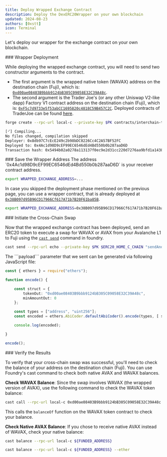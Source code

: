 ```yaml
---
title: Deploy Wrapped Exchange Contract
description: Deploy the DexERC20Wrapper on your own blockchain
updated: 2024-08-23
authors: [0xstt]
icon: Terminal
---
```



Let's deploy our wrapper for the exchange contract on your own blockchain. 

<Steps>
<Step>
### Wrapper Deployment

While deploying the wrapped exchange contract, you will need to send two constructor arguments to the contract.

- The first argument is the wrapped native token (WAVAX) address on the destination chain (Fuji), which is: [`0xd00ae08403B9bbb9124bB305C09058E32C39A48c`](https://testnet.snowtrace.io/address/0xd00ae08403B9bbb9124bB305C09058E32C39A48c).
- The second argument is the Trader Joe's (or any other Uniswap V2-like dapp) Factory V1 contract address on the destination chain (Fuji), which is: [`0xF5c7d9733e5f53abCC1695820c4818C59B457C2C`](https://testnet.snowtrace.io/address/0xF5c7d9733e5f53abCC1695820c4818C59B457C2C). Deployed contracts of TraderJoe can be found [here](https://docs.traderjoexyz.com/deployment-addresses/fuji).

```bash
forge create --rpc-url local-c --private-key $PK contracts/interchain-token-transfer/cross-chain-token-swaps/DexERC20Wrapper.sol:DexERC20Wrapper --broadcast --constructor-args 0xd00ae08403B9bbb9124bB305C09058E32C39A48c 0xF5c7d9733e5f53abCC1695820c4818C59B457C2C --broadcast
```

```bash 
[⠊] Compiling...
No files changed, compilation skipped
Deployer: 0x8db97C7cEcE249c2b98bDC0226Cc4C2A57BF52FC
Deployed to: 0x4Ac1d98D9cEF99EC6546dEd4Bd550b0b287aaD6D
Transaction hash: 0x5494b02a0278a113137f0ec9e2d31cc220d7276aa9bfd1a1438e61f2e85ca562
```
</Step>

<Step>
### Save the Wrapper Address
<Callout title="Note" type="info">
The address `0x4Ac1d98D9cEF99EC6546dEd4Bd550b0b287aaD6D` is your receiver contract address.
</Callout>

```bash
export WRAPPED_EXCHANGE_ADDRESS=...
```

In case you skipped the deployment phase mentioned on the previous page, you can use a wrapper contract, that is already deployed at [`0x38B097d95B96CD17966Cf617A71b7B20F61ba85B`](https://testnet.snowtrace.io/address/0x38B097d95B96CD17966Cf617A71b7B20F61ba85B).

```bash
export WRAPPED_EXCHANGE_ADDRESS=0x38B097d95B96CD17966Cf617A71b7B20F61ba85B
```
</Step>

<Step>
### Initiate the Cross-Chain Swap

Now that the wrapped exchange contract has been deployed, send an ERC20 token to execute a swap for WAVAX or AVAX from your Avalanche L1 to Fuji using the [`cast send`](https://book.getfoundry.sh/reference/cast/cast-send) command in foundry.

```bash
cast send --rpc-url echo --private-key $PK $ERC20_HOME_C_CHAIN "sendAndCall((bytes32, address, address, bytes, uint256, uint256, address, address, address, uint256, uint256), uint256)" "(${C_CHAIN_BLOCKCHAIN_ID_HEX}, ${ERC20_TOKEN_REMOTE_L1}, ${WRAPPED_EXCHANGE_ADDRESS}, 0x00000000000000000000000000000000000000000000000000000000000000000000000000000000000000000000000000000000000000000000000000000000, 2500000, 2000000, 0x0000000000000000000000000000000000000000, ${FUNDED_ADDRESS}, ${ERC20_HOME_C_CHAIN}, 0, 0)" 100000000000000000000
```

<Accordions>
<Accordion title="Generate Payload">
The ```payload``` parameter that we sent can be generated via following JavaScript file:

```typescript
const { ethers } = require("ethers");

function encode() {

    const struct = {
        tokenOut: "0xd00ae08403B9bbb9124bB305C09058E32C39A48c",
        minAmountOut: 0
    };

    const types = ["address", "uint256"];
    const encoded = ethers.AbiCoder.defaultAbiCoder().encode(types, [ struct.tokenOut, struct.minAmountOut ]);

    console.log(encoded);

}

encode();
```
</Accordion>
</Accordions>
</Step>

<Step>
### Verify the Results

To verify that your cross-chain swap was successful, you'll need to check the balance of your address on the destination chain (Fuji). You can use Foundry's cast command to check both native AVAX and WAVAX balances.

**Check WAVAX Balance**: Since the swap involves WAVAX (the wrapped version of AVAX), use the following command to check the WAVAX token balance:

```bash
cast call --rpc-url local-c 0xd00ae08403B9bbb9124bB305C09058E32C39A48c "balanceOf(address)" ${FUNDED_ADDRESS}
```

This calls the `balanceOf` function on the WAVAX token contract to check your balance.

**Check Native AVAX Balance**: If you chose to receive native AVAX instead of WAVAX, check your native balance:

```bash
cast balance --rpc-url local-c ${FUNDED_ADDRESS}
```

```bash
cast balance --rpc-url local-c ${FUNDED_ADDRESS} --ether
```
</Step>
</Steps>
